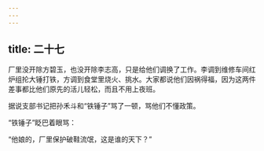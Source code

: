 ```yaml
---
---
---
```

title: 二十七
---



厂里没开除方碧玉，也没开除李志高，只是给他们调换了工作。李调到维修车间红炉组抡大锤打铁，方调到食堂里烧火、挑水。大家都说他们因祸得福，因为这两件差事都比他们原先的活儿轻松，而且不用上夜班。

据说支部书记把孙禾斗和“铁锤子”骂了一顿，骂他们不懂政策。

“铁锤子”眨巴着眼骂：

“他娘的，厂里保护破鞋流氓，这是谁的天下？”